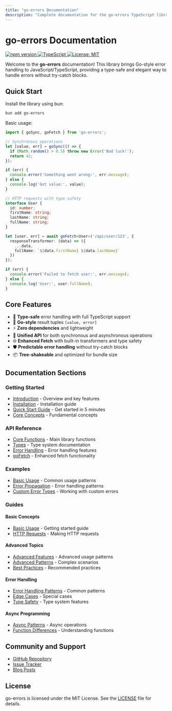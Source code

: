 ```yaml
---
title: "go-errors Documentation"
description: "Complete documentation for the go-errors TypeScript library"
---
```


# go-errors Documentation

<div style={{ display: 'flex', gap: '0.5rem', marginBottom: '1.5rem' }}>
  <a href="https://www.npmjs.com/package/go-errors">
    <img src="https://img.shields.io/npm/v/go-errors?style=flat-square" alt="npm version" />
  </a>
  <a href="https://www.typescriptlang.org/">
    <img src="https://img.shields.io/badge/TypeScript-4.9+-blue?style=flat-square" alt="TypeScript" />
  </a>
  <a href="https://opensource.org/licenses/MIT">
    <img src="https://img.shields.io/badge/License-MIT-yellow.svg?style=flat-square" alt="License: MIT" />
  </a>
</div>

Welcome to the **go-errors** documentation! This library brings Go-style error handling to JavaScript/TypeScript, providing a type-safe and elegant way to handle errors without try-catch blocks.

## Quick Start

Install the library using bun:

```bash
bun add go-errors
```

Basic usage:

```typescript
import { goSync, goFetch } from 'go-errors';

// Synchronous operations
let [value, err] = goSync(() => {
  if (Math.random() > 0.5) throw new Error('Bad luck!');
  return 42;
});

if (err) {
  console.error('Something went wrong:', err.message);
} else {
  console.log('Got value:', value);
}

// HTTP requests with type safety
interface User {
  id: number;
  firstName: string;
  lastName: string;
  fullName: string;
}

let [user, err] = await goFetch<User>('/api/user/123', {
  responseTransformer: (data) => ({
    ...data,
    fullName: `${data.firstName} ${data.lastName}`
  })
});

if (err) {
  console.error('Failed to fetch user:', err.message);
} else {
  console.log('User:', user.fullName);
}
```

## Core Features

- 🎯 **Type-safe** error handling with full TypeScript support
- 🔄 **Go-style** result tuples `[value, error]`
- ⚡ **Zero dependencies** and lightweight
- 🔀 **Unified API** for both synchronous and asynchronous operations
- 🌐 **Enhanced Fetch** with built-in transformers and type safety
- 🛡️ **Predictable error handling** without try-catch blocks
- 📦 **Tree-shakeable** and optimized for bundle size

## Documentation Sections

### Getting Started
- [Introduction](/docs/getting-started/introduction) - Overview and key features
- [Installation](/docs/getting-started/installation) - Installation guide
- [Quick Start Guide](/docs/getting-started/quick-start-guide) - Get started in 5 minutes
- [Core Concepts](/docs/getting-started/core-concepts) - Fundamental concepts

### API Reference
- [Core Functions](/docs/api-reference/core-functions) - Main library functions
- [Types](/docs/api-reference/types) - Type system documentation
- [Error Handling](/docs/api-reference/error-handling) - Error handling features
- [goFetch](/docs/api-reference/go-fetch) - Enhanced fetch functionality

### Examples
- [Basic Usage](/docs/examples/basic-usage) - Common usage patterns
- [Error Propagation](/docs/examples/error-propagation) - Error handling patterns
- [Custom Error Types](/docs/examples/custom-error-types) - Working with custom errors

### Guides

#### Basic Concepts
- [Basic Usage](/docs/guides/basic-usage) - Getting started guide
- [HTTP Requests](/docs/guides/http-requests) - Making HTTP requests

#### Advanced Topics
- [Advanced Features](/docs/guides/advanced-features) - Advanced usage patterns
- [Advanced Patterns](/docs/guides/advanced-patterns) - Complex scenarios
- [Best Practices](/docs/guides/best-practices) - Recommended practices

#### Error Handling
- [Error Handling Patterns](/docs/guides/error-handling) - Common patterns
- [Edge Cases](/docs/guides/edge-cases) - Special cases
- [Type Safety](/docs/guides/type-safety) - Type system features

#### Async Programming
- [Async Patterns](/docs/guides/async-patterns) - Async operations
- [Function Differences](/docs/guides/function-differences) - Understanding functions

## Community and Support

- [GitHub Repository](https://github.com/ashkansamadiyan/go-style-errors)
- [Issue Tracker](https://github.com/ashkansamadiyan/go-style-errors/issues)
- [Blog Posts](/docs/blog)

## License

go-errors is licensed under the MIT License. See the [LICENSE](https://github.com/ashkansamadiyan/go-style-errors/blob/main/LICENSE) file for details. 